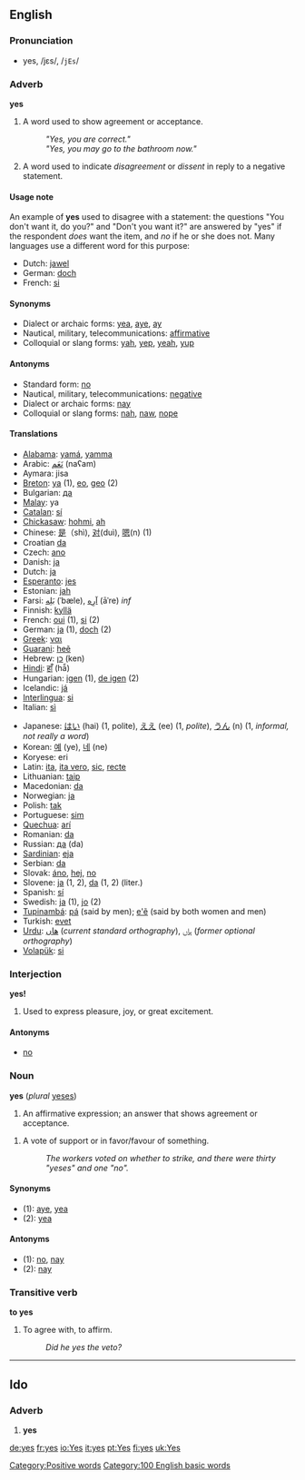 ==English==
===Pronunciation===
*yes, /jɛs/, /<tt>jEs</tt>/

===Adverb===
'''yes'''

#A word used to show agreement or acceptance. 
#:'' "Yes, you are correct." '' 
#:'' "Yes, you may go to the bathroom now."''
#A word used to indicate ''disagreement'' or ''dissent'' in reply to a negative statement.

====Usage note====
An example of '''yes''' used to disagree with a statement: the questions "You don't want it, do you?" and "Don't you want it?" are answered by "yes" if the respondent ''does'' want the item, and ''no'' if he or she does not.  Many languages use a different word for this purpose:

*Dutch: [[jawel]]
*German: [[doch]]
*French: [[si]]

====Synonyms====
*Dialect or archaic forms: [[yea]], [[aye]], [[ay]]
*Nautical, military, telecommunications: [[affirmative]]
*Colloquial or slang forms: [[yah]], [[yep]], [[yeah]], [[yup]]

====Antonyms====
*Standard form: [[no]]
*Nautical, military, telecommunications: [[negative]]
*Dialect or archaic forms: [[nay]]
*Colloquial or slang forms: [[nah]], [[naw]], [[nope]]

====Translations====
{{top}}
*[[Alabama]]: [[yamá]], [[yamma]]
*Arabic: [[نعم|نَعَم]] (naʕam)
*Aymara: jisa
*[[Breton]]: [[ya]] (1), [[eo]], [[geo]] (2)
*Bulgarian: [[да]]
*[[Bahasa Melayu|Malay]]: ya
*[[Catalan]]: [[sí]]
*[[Chickasaw]]: [[hohmi]], [[ah]]
*Chinese: [[是]]（shì), [[对]](duì), [[嗯]](n) (1)
*Croatian [[da]]
*Czech: [[ano]]
*Danish: [[ja]]
*Dutch: [[ja]]
*[[Esperanto]]: [[jes]]
*Estonian: [[jah]]
*Farsi: [[بله|بَلِه]] (ˈbæle), [[اره|آرِه]] (āˈre) ''inf''
*Finnish: [[kyllä]]
*French: [[oui]] (1), [[si]] (2)
*German: [[ja]] (1), [[doch]] (2)
*[[Greek]]: [[ναι]]
*[[Guarani]]: [[heẽ]]
*Hebrew: [[כן]] (ken)
*[[Hindi]]: [[हाँ]] (hā̃)
*Hungarian: [[igen]] (1), [[de igen]] (2)
*Icelandic: [[já]]
*[[Interlingua]]: [[si]]
*Italian: [[sì]]
{{mid}}
*Japanese: [[はい]] (hai) (1, polite), [[ええ]] (ee) (1, ''polite''), [[うん]] (n) (1, ''informal, not really a word'')
*Korean: [[예]] (ye), [[네]] (ne)
*Koryese: eri
*Latin: [[ita]], [[ita vero]], [[sic]], [[recte]]
*Lithuanian: [[taip]]
*Macedonian: [[da]]
*Norwegian: [[ja]]
*Polish: [[tak]]
*Portuguese: [[sim]]
*[[Quechua]]: [[arí]]
*Romanian: [[da]]
*Russian: [[да]] (da)
*[[Sardinian]]: [[eja]]
*Serbian: [[da]]
*Slovak: [[áno]], [[hej]], [[no#Slovak|no]]
*Slovene: [[ja]] (1, 2), [[da]] (1, 2) (liter.)
*Spanish: [[sí]]
*Swedish: [[ja]] (1), [[jo]] (2)
*[[Tupinambá]]: [[pá]] (said by men); [[e'ẽ]] (said by both women and men)
*Turkish: [[evet]]
*[[Urdu]]: [[ھاں]] (''current standard orthography''), [[ہاں]] (''former optional orthography'')
*[[Volapük]]: [[si]]
{{bottom}}

===Interjection===
'''yes!'''

#Used to express pleasure, joy, or great excitement.

====Antonyms====
*[[no]]

===Noun===
'''yes''' (''plural'' [[yeses]])

#An affirmative expression; an answer that shows agreement or acceptance. 
<!--this is an example of the adverb #:''Twenty guests said yes to our party invitation.'' -->
#A vote of support or in favor/favour of something. 
#:''The workers voted on whether to strike, and there were thirty "yeses" and one "no".''<p>
<!-- same as sense above? #A word to refer to the affirmative, rather than a negative.
#:''Though because of work commitments, they were hoping for a no, they got a yes.''-->

====Synonyms====
*(1): [[aye]], [[yea]]
*(2): [[yea]]

====Antonyms====
*(1): [[no]], [[nay]]
*(2): [[nay]]

===Transitive verb===
'''to yes'''
#To agree with, to affirm.
#:''Did he yes the veto?''

----

==Ido==
===Adverb===
# '''yes'''

[[Category:Positive words]]
[[Category:100 English basic words]]

[[de:yes]]
[[fr:yes]]
[[io:Yes]]
[[it:yes]]
[[pt:Yes]]
[[fi:yes]]
[[uk:Yes]]